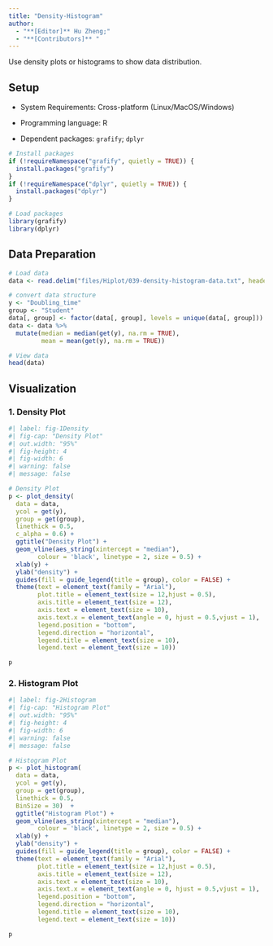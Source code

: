 ```yaml
---
title: "Density-Histogram"
author:
  - "**[Editor]** Hu Zheng;"
  - "**[Contributors]** "
---
```


Use density plots or histograms to show data distribution.

## Setup

-   System Requirements: Cross-platform (Linux/MacOS/Windows)

-   Programming language: R

-   Dependent packages: `grafify`; `dplyr`

```r
# Install packages
if (!requireNamespace("grafify", quietly = TRUE)) {
  install.packages("grafify")
}
if (!requireNamespace("dplyr", quietly = TRUE)) {
  install.packages("dplyr")
}

# Load packages
library(grafify)
library(dplyr)
```

## Data Preparation

```r
# Load data
data <- read.delim("files/Hiplot/039-density-histogram-data.txt", header = T)

# convert data structure
y <- "Doubling_time"
group <- "Student"
data[, group] <- factor(data[, group], levels = unique(data[, group]))
data <- data %>% 
  mutate(median = median(get(y), na.rm = TRUE),
         mean = mean(get(y), na.rm = TRUE))

# View data
head(data)
```

## Visualization

### 1. Density Plot

```r
#| label: fig-1Density
#| fig-cap: "Density Plot"
#| out.width: "95%"
#| fig-height: 4
#| fig-width: 6
#| warning: false
#| message: false

# Density Plot
p <- plot_density(
  data = data, 
  ycol = get(y), 
  group = get(group),
  linethick = 0.5,
  c_alpha = 0.6) + 
  ggtitle("Density Plot") + 
  geom_vline(aes_string(xintercept = "median"),
        colour = 'black', linetype = 2, size = 0.5) + 
  xlab(y) + 
  ylab("density") + 
  guides(fill = guide_legend(title = group), color = FALSE) +
  theme(text = element_text(family = "Arial"),
        plot.title = element_text(size = 12,hjust = 0.5),
        axis.title = element_text(size = 12),
        axis.text = element_text(size = 10),
        axis.text.x = element_text(angle = 0, hjust = 0.5,vjust = 1),
        legend.position = "bottom",
        legend.direction = "horizontal",
        legend.title = element_text(size = 10),
        legend.text = element_text(size = 10))

p
```


### 2. Histogram Plot

```r
#| label: fig-2Histogram
#| fig-cap: "Histogram Plot"
#| out.width: "95%"
#| fig-height: 4
#| fig-width: 6
#| warning: false
#| message: false

# Histogram Plot
p <- plot_histogram(
  data = data, 
  ycol = get(y), 
  group = get(group),
  linethick = 0.5,
  BinSize = 30)  + 
  ggtitle("Histogram Plot") + 
  geom_vline(aes_string(xintercept = "median"),
        colour = 'black', linetype = 2, size = 0.5) + 
  xlab(y) + 
  ylab("density") + 
  guides(fill = guide_legend(title = group), color = FALSE) +
  theme(text = element_text(family = "Arial"),
        plot.title = element_text(size = 12,hjust = 0.5),
        axis.title = element_text(size = 12),
        axis.text = element_text(size = 10),
        axis.text.x = element_text(angle = 0, hjust = 0.5,vjust = 1),
        legend.position = "bottom",
        legend.direction = "horizontal",
        legend.title = element_text(size = 10),
        legend.text = element_text(size = 10))

p
```


